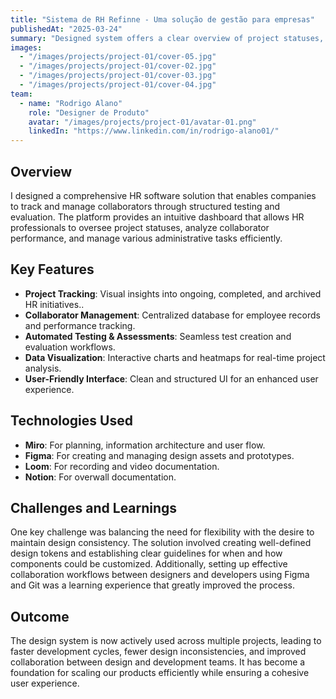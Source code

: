 ```yaml
---
title: "Sistema de RH Refinne - Uma solução de gestão para empresas"
publishedAt: "2025-03-24"
summary: "Designed system offers a clear overview of project statuses, employee assessments, and administrative data."
images:
  - "/images/projects/project-01/cover-05.jpg"
  - "/images/projects/project-01/cover-02.jpg"
  - "/images/projects/project-01/cover-03.jpg"
  - "/images/projects/project-01/cover-04.jpg"
team:
  - name: "Rodrigo Alano"
    role: "Designer de Produto"
    avatar: "/images/projects/project-01/avatar-01.png"
    linkedIn: "https://www.linkedin.com/in/rodrigo-alano01/"
---
```


## Overview

I designed a comprehensive HR software solution that enables companies to track and manage collaborators 
through structured testing and evaluation. The platform provides an intuitive dashboard that 
allows HR professionals to oversee project statuses, analyze collaborator performance, 
and manage various administrative tasks efficiently.
## Key Features

- **Project Tracking**: Visual insights into ongoing, completed, and archived HR initiatives..
- **Collaborator Management**: Centralized database for employee records and performance tracking.
- **Automated Testing & Assessments**:  Seamless test creation and evaluation workflows.
- **Data Visualization**: Interactive charts and heatmaps for real-time project analysis.
- **User-Friendly Interface**: Clean and structured UI for an enhanced user experience.

## Technologies Used

- **Miro**: For planning, information architecture and user flow.
- **Figma**: For creating and managing design assets and prototypes.
- **Loom**: For recording and video documentation.
- **Notion**: For overwall documentation.

## Challenges and Learnings

One key challenge was balancing the need for flexibility with the desire to maintain design consistency. The solution involved creating well-defined design tokens and establishing clear guidelines for when and how components could be customized. Additionally, setting up effective collaboration workflows between designers and developers using Figma and Git was a learning experience that greatly improved the process.

## Outcome

The design system is now actively used across multiple projects, leading to faster development cycles, fewer design inconsistencies, and improved collaboration between design and development teams. It has become a foundation for scaling our products efficiently while ensuring a cohesive user experience.